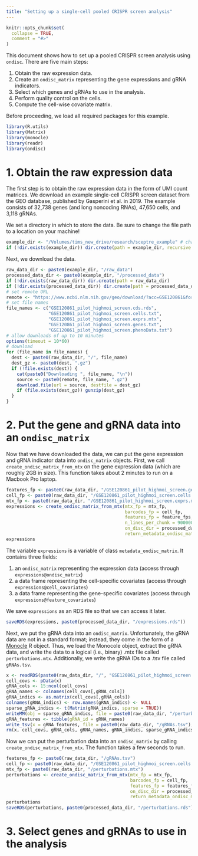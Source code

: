 ```yaml
---
title: "Setting up a single-cell pooled CRISPR screen analysis"
---
```


```r
knitr::opts_chunk$set(
  collapse = TRUE,
  comment = "#>"
)
```

This document shows how to set up a pooled CRISPR screen analysis using `ondisc`. There are five main steps:

1. Obtain the raw expression data.
2. Create an `ondisc_matrix` representing the gene expressions and gRNA indicators.
3. Select which genes and gRNAs to use in the analysis.
4. Perform quality control on the cells.
5. Compute the cell-wise covariate matrix.

Before proceeding, we load all required packages for this example.

```r
library(R.utils)
library(Matrix)
library(monocle)
library(readr)
library(ondisc)
```

# 1. Obtain the raw expression data

The first step is to obtain the raw expression data in the form of UMI count matrices. We download an example single-cell CRISPR screen dataset from the GEO database, published by Gasperini et al. in 2019. The example consists of 32,738 genes (and long noncoding RNAs), 47,650 cells, and 3,118 gRNAs.

We set a directory in which to store the data. Be sure to change the file path to a location on your machine!

```r
example_dir <- "/Volumes/tims_new_drive/research/sceptre_example" # change me!
if (!dir.exists(example_dir)) dir.create(path = example_dir, recursive = TRUE)
```

Next, we download the data.

```r
raw_data_dir <- paste0(example_dir, "/raw_data")
processed_data_dir <- paste0(example_dir, "/processed_data")
if (!dir.exists(raw_data_dir)) dir.create(path = raw_data_dir)
if (!dir.exists(processed_data_dir)) dir.create(path = processed_data_dir)
# set remote URL
remote <- "https://www.ncbi.nlm.nih.gov/geo/download/?acc=GSE120861&format=file&file="
# set file names
file_names <- c("GSE120861_pilot_highmoi_screen.cds.rds",
                "GSE120861_pilot_highmoi_screen.cells.txt",
                "GSE120861_pilot_highmoi_screen.exprs.mtx",
                "GSE120861_pilot_highmoi_screen.genes.txt",
                "GSE120861_pilot_highmoi_screen.phenoData.txt")
# allow downloads of up to 10 minutes
options(timeout = 10*60)
# download
for (file_name in file_names) {
  dest <- paste0(raw_data_dir, "/", file_name)
  dest_gz <- paste0(dest, ".gz")
  if (!file.exists(dest)) {
    cat(paste0("Downloading ", file_name, "\n"))
    source <- paste0(remote, file_name, ".gz")
    download.file(url = source, destfile = dest_gz)
    if (file.exists(dest_gz)) gunzip(dest_gz)
  }
}
```

# 2. Put the gene and gRNA data into an `ondisc_matrix`

Now that we have downloaded the data, we can put the gene expression and gRNA indicator data into `ondisc_matrix` objects. First, we call `create_ondisc_matrix_from_mtx` on the gene expression data (which are roughly 2GB in size). This function takes about 2 minutes to run on a Macbook Pro laptop.

```r
features_fp <- paste0(raw_data_dir, "/GSE120861_pilot_highmoi_screen.genes.txt")
cell_fp <- paste0(raw_data_dir, "/GSE120861_pilot_highmoi_screen.cells.txt")
mtx_fp <- paste0(raw_data_dir, "/GSE120861_pilot_highmoi_screen.exprs.mtx")
expressions <- create_ondisc_matrix_from_mtx(mtx_fp = mtx_fp,
                                             barcodes_fp = cell_fp,
                                             features_fp = feature_fps,
                                             n_lines_per_chunk = 90000000,
                                             on_disc_dir = processed_data_dir,
                                             return_metadata_ondisc_matrix = TRUE)
expressions
```

The variable `expressions` is a variable of class `metadata_ondisc_matrix`. It contains three fields:

1. an `ondisc_matrix` representing the expression data (access through `expressions@ondisc_matrix`)
2. a data frame representing the cell-specific covariates (access through `expressions@cell_covariates`)
3. a data frame representing the gene-specific covariates (access through `expressions@feature_covariates`)

We save `expressions` as an RDS file so that we can access it later.

```r
saveRDS(expressions, paste0(processed_data_dir, "/expressions.rds"))
```

Next, we put the gRNA data into an `ondisc_matrix`. Unfortunately, the gRNA data are not in a standard format; instead, they come in the form of a [Monocle](https://cole-trapnell-lab.github.io/monocle3/) R object. Thus, we load the Monocole object, extract the gRNA data, and write the data to a logical (i.e., binary) .mtx file called `perturbations.mtx`. Additionally, we write the gRNA IDs to a .tsv file called `gRNAs.tsv`.

```r
x <- readRDS(paste0(raw_data_dir, "/", "GSE120861_pilot_highmoi_screen.cds.rds"))
cell_covs <- pData(x)
gRNA_cols <- 15:ncol(cell_covs)
gRNA_names <- colnames(cell_covs[,gRNA_cols])
gRNA_indics <- as.matrix(cell_covs[,gRNA_cols])
colnames(gRNA_indics) <- row.names(gRNA_indics) <- NULL
sparse_gRNA_indics <- t(Matrix(gRNA_indics, sparse = TRUE))
writeMM(obj = sparse_gRNA_indics, file = paste0(raw_data_dir, "/perturbations.mtx"))
gRNA_features <- tibble(gRNA_id = gRNA_names)
write_tsv(x = gRNA_features, file = paste0(raw_data_dir, "/gRNAs.tsv"), col_names = FALSE)
rm(x, cell_covs, gRNA_cols, gRNA_names, gRNA_indics, sparse_gRNA_indics, gRNA_features)
```

Now we can put the perturbation data into an `ondisc_matrix` by calling `create_ondisc_matrix_from_mtx`. The function takes a few seconds to run.

```r
features_fp <- paste0(raw_data_dir, "/gRNAs.tsv")
cell_fp <- paste0(raw_data_dir, "/GSE120861_pilot_highmoi_screen.cells.txt")
mtx_fp <- paste0(raw_data_dir, "/perturbations.mtx")
perturbations <- create_ondisc_matrix_from_mtx(mtx_fp = mtx_fp,
                                               barcodes_fp = cell_fp,
                                               features_fp = features_fp,
                                               on_disc_dir = processed_data_dir,
                                               return_metadata_ondisc_matrix = TRUE)
perturbations
saveRDS(perturbations, paste0(processed_data_dir, "/perturbations.rds"))
```

# 3. Select genes and gRNAs to use in the analysis

```r

```
